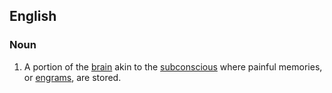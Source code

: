 ==English==

===Noun===
{{wikipedia}}
{{en-noun}}
# {{context|Scientology|lang=en}} A portion of the [[brain]] akin to the [[subconscious]] where painful memories, or [[engram]]s, are stored.
